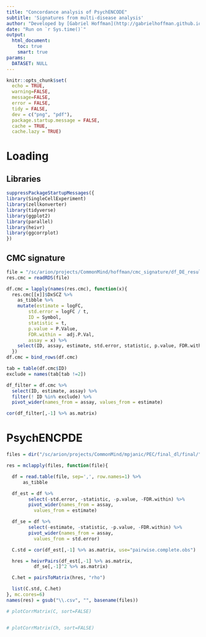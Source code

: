 ```yaml
---
title: "Concordance analysis of PsychENCODE"
subtitle: 'Signatures from multi-disease analysis'
author: "Developed by [Gabriel Hoffman](http://gabrielhoffman.github.io/)"
date: "Run on `r Sys.time()`"
output: 
  html_document:
    toc: true
    smart: true
params:
  DATASET: NULL
---
```



<!--- 


cd /sc/arion/projects/CommonMind/hoffman/NPS-AD/work/nps_ad/analysis/freeze2/concordance/

git pull 
R
system("git pull"); rmarkdown::render("psychencode.Rmd")



--->


```r
knitr::opts_chunk$set(
  echo = TRUE,
  warning=FALSE,
  message=FALSE,
  error = FALSE,
  tidy = FALSE,
  dev = c("png", "pdf"),
  package.startup.message = FALSE,
  cache = TRUE,
  cache.lazy = TRUE)
```


# Loading
## Libraries
```r
suppressPackageStartupMessages({
library(SingleCellExperiment)
library(zellkonverter)
library(tidyverse)
library(ggplot2)
library(parallel)
library(heivr)
library(ggcorrplot)
})
```

## CMC signature
```r
file = "/sc/arion/projects/CommonMind/hoffman/cmc_signature/df_DE_results.RDS"
res.cmc = readRDS(file)

df.cmc = lapply(names(res.cmc), function(x){
  res.cmc[[x]]$DxSCZ %>%
    as_tibble %>%
    mutate(estimate = logFC, 
        std.error = logFC / t, 
        ID = Symbol, 
        statistic = t,
        p.value = P.Value,
        FDR.within =  adj.P.Val,
        assay = x) %>%
    select(ID, assay, estimate, std.error, statistic, p.value, FDR.within)
  })
df.cmc = bind_rows(df.cmc)

tab = table(df.cmc$ID)
exclude = names(tab[tab !=2])

df_filter = df.cmc %>%
  select(ID, estimate, assay) %>%
  filter(! ID %in% exclude) %>%
  pivot_wider(names_from = assay, values_from = estimate) 

cor(df_filter[,-1] %>% as.matrix)
```

# PsychENCPDE
```r
files = dir("/sc/arion/projects/CommonMind/mpjanic/PEC/final_dl/final/", pattern="*.csv", full.names=TRUE)

res = mclapply(files, function(file){

  df = read.table(file, sep=',', row.names=1) %>%
      as_tibble

  df_est = df %>%
        select(-std.error, -statistic, -p.value, -FDR.within) %>%
        pivot_wider(names_from = assay, 
          values_from = estimate)

  df_se = df %>%
        select(-estimate, -statistic, -p.value, -FDR.within) %>%
        pivot_wider(names_from = assay, 
          values_from = std.error)

  C.std = cor(df_est[,-1] %>% as.matrix, use="pairwise.complete.obs")

  hres = heivrPairs(df_est[,-1] %>% as.matrix, 
          df_se[,-1]^2 %>% as.matrix)

  C.het = pairsToMatrix(hres, "rho")

  list(C.std, C.het)
}, mc.cores=6)
names(res) = gsub("\\.csv", "", basename(files))
```

```r


# plotCorrMatrix(C, sort=FALSE)


# plotCorrMatrix(Ch, sort=FALSE)
```






